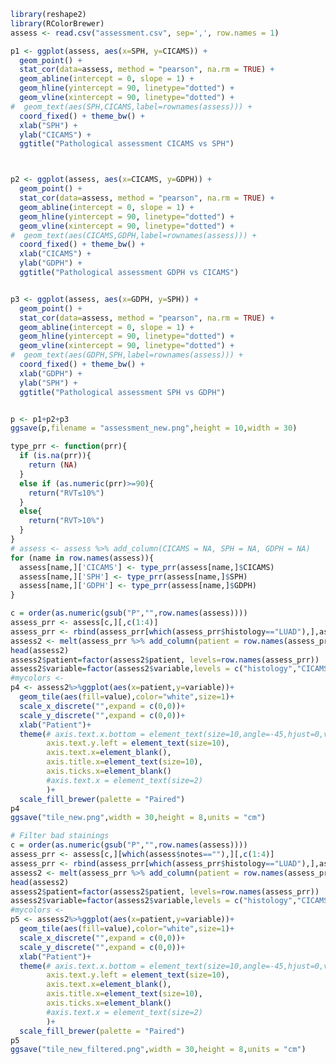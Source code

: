 ```r
library(reshape2)
library(RColorBrewer)
assess <- read.csv("assessment.csv", sep=',', row.names = 1)
```


```r
p1 <- ggplot(assess, aes(x=SPH, y=CICAMS)) +
  geom_point() + 
  stat_cor(data=assess, method = "pearson", na.rm = TRUE) + 
  geom_abline(intercept = 0, slope = 1) +
  geom_hline(yintercept = 90, linetype="dotted") + 
  geom_vline(xintercept = 90, linetype="dotted") + 
#  geom_text(aes(SPH,CICAMS,label=rownames(assess))) +
  coord_fixed() + theme_bw() +
  xlab("SPH") +
  ylab("CICAMS") +
  ggtitle("Pathological assessment CICAMS vs SPH")



p2 <- ggplot(assess, aes(x=CICAMS, y=GDPH)) +
  geom_point() + 
  stat_cor(data=assess, method = "pearson", na.rm = TRUE) + 
  geom_abline(intercept = 0, slope = 1) +
  geom_hline(yintercept = 90, linetype="dotted") + 
  geom_vline(xintercept = 90, linetype="dotted") + 
#  geom_text(aes(CICAMS,GDPH,label=rownames(assess))) + 
  coord_fixed() + theme_bw() +
  xlab("CICAMS") +
  ylab("GDPH") +
  ggtitle("Pathological assessment GDPH vs CICAMS")


p3 <- ggplot(assess, aes(x=GDPH, y=SPH)) +
  geom_point() + 
  stat_cor(data=assess, method = "pearson", na.rm = TRUE) + 
  geom_abline(intercept = 0, slope = 1) +
  geom_hline(yintercept = 90, linetype="dotted") + 
  geom_vline(xintercept = 90, linetype="dotted") + 
#  geom_text(aes(GDPH,SPH,label=rownames(assess))) + 
  coord_fixed() + theme_bw() +
  xlab("GDPH") +
  ylab("SPH") +
  ggtitle("Pathological assessment SPH vs GDPH")


p <- p1+p2+p3
ggsave(p,filename = "assessment_new.png",height = 10,width = 30)
```

```r
type_prr <- function(prr){
  if (is.na(prr)){
    return (NA)
  }
  else if (as.numeric(prr)>=90){
    return("RVT≤10%")
  }
  else{
    return("RVT>10%")
  }
}
# assess <- assess %>% add_column(CICAMS = NA, SPH = NA, GDPH = NA)
for (name in row.names(assess)){
  assess[name,]['CICAMS'] <- type_prr(assess[name,]$CICAMS)
  assess[name,]['SPH'] <- type_prr(assess[name,]$SPH)
  assess[name,]['GDPH'] <- type_prr(assess[name,]$GDPH)
}
```

```r
c = order(as.numeric(gsub("P","",row.names(assess))))
assess_prr <- assess[c,][,c(1:4)]
assess_prr <- rbind(assess_prr[which(assess_prr$histology=="LUAD"),],assess_prr[which(assess_prr$histology=="LUSC"),])
assess2 <- melt(assess_prr %>% add_column(patient = row.names(assess_prr)),id="patient")
head(assess2)
assess2$patient=factor(assess2$patient, levels=row.names(assess_prr))
assess2$variable=factor(assess2$variable,levels = c("histology","CICAMS","SPH","GDPH"))
#mycolors <- 
p4 <- assess2%>%ggplot(aes(x=patient,y=variable))+
  geom_tile(aes(fill=value),color="white",size=1)+
  scale_x_discrete("",expand = c(0,0))+ 
  scale_y_discrete("",expand = c(0,0))+
  xlab("Patient")+
  theme(# axis.text.x.bottom = element_text(size=10,angle=-45,hjust=0,vjust=0.5),
        axis.text.y.left = element_text(size=10),
        axis.text.x=element_blank(), 
        axis.title.x=element_text(size=10), 
        axis.ticks.x=element_blank()
        #axis.text.x = element_text(size=2)
        )+
  scale_fill_brewer(palette = "Paired")
p4
ggsave("tile_new.png",width = 30,height = 8,units = "cm")
```


```r
# Filter bad stainings
c = order(as.numeric(gsub("P","",row.names(assess))))
assess_prr <- assess[c,][which(assess$notes==""),][,c(1:4)]
assess_prr <- rbind(assess_prr[which(assess_prr$histology=="LUAD"),],assess_prr[which(assess_prr$histology=="LUSC"),])
assess2 <- melt(assess_prr %>% add_column(patient = row.names(assess_prr)),id="patient")
head(assess2)
assess2$patient=factor(assess2$patient, levels=row.names(assess_prr))
assess2$variable=factor(assess2$variable,levels = c("histology","CICAMS","SPH","GDPH"))
#mycolors <- 
p5 <- assess2%>%ggplot(aes(x=patient,y=variable))+
  geom_tile(aes(fill=value),color="white",size=1)+
  scale_x_discrete("",expand = c(0,0))+ 
  scale_y_discrete("",expand = c(0,0))+
  xlab("Patient")+
  theme(# axis.text.x.bottom = element_text(size=10,angle=-45,hjust=0,vjust=0.5),
        axis.text.y.left = element_text(size=10),
        axis.text.x=element_blank(), 
        axis.title.x=element_text(size=10), 
        axis.ticks.x=element_blank()
        #axis.text.x = element_text(size=2)
        )+
  scale_fill_brewer(palette = "Paired")
p5
ggsave("tile_new_filtered.png",width = 30,height = 8,units = "cm")
```


